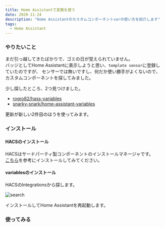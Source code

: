 ```yaml
---
title: Home Assistantで変数を使う
date: 2020-11-24
description: "Home Assistantのカスタムコンポーネントvarの使い方を紹介します"
tags:
  - Home Assistant
---
```




### やりたいこと
まだ引っ越してきたばかりで、ゴミの日が覚えられていません。  
バッジとしてHome Assistantに表示しようと思い、`template sensor`に登録していたのですが、
センサーでは無いですし、何だか使い勝手がよくないので、カスタムコンポーネントを探してみました。

少し探したところ、2つ見つけました。

- [rogro82/hass-variables](https://github.com/rogro82/hass-variable)
- [snarky-snark/home-assistant-variables](https://github.com/snarky-snark/home-assistant-variables/)

更新が新しい2件目のほうを使ってみます。

### インストール
#### HACSのインストール
HACSはサードパーティ製コンポーネントのインストールマネージャです。  
[こちら](/hacsのインストール方法と使い方)を参考にインストールしてみてください。

#### variablesのインストール
HACSのIntegrationsから探します。

![search](search.png)

インストールしてHome Assistantを再起動します。

### 使ってみる
